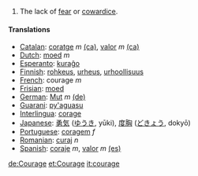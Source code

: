 #The lack of [[fear]] or [[cowardice]].

==== Translations ====
*[[Catalan]]: [[coratge]] ''m'' [[:ca:coratge|(ca)]], [[valor]] ''m'' [[:ca:valor|(ca)]] 
*[[Dutch]]: [[moed]] ''m''
*[[Esperanto]]: [[kuraĝo]]
*[[Finnish]]: [[rohkeus]], [[urheus]], [[urhoollisuus]]
*[[French]]: courage ''m''
*[[Frisian]]: [[moed]]
*[[German]]: [[Mut]] ''m'' [[:de:Mut|(de)]] 
*[[Guarani]]: [[py'aguasu]]
*[[Interlingua]]: [[corage]]
*[[Japanese]]: [[勇気]] ([[ゆうき]], yūki), [[度胸]] ([[どきょう]], dokyō)
*[[Portuguese]]: [[coragem]] ''f''
*[[Romanian]]: [[curaj]] ''n''
*[[Spanish]]: [[coraje]] ''m'', [[valor]] ''m'' [[:es:valor|(es)]]

[[de:Courage]]
[[et:Courage]]
[[it:courage]]